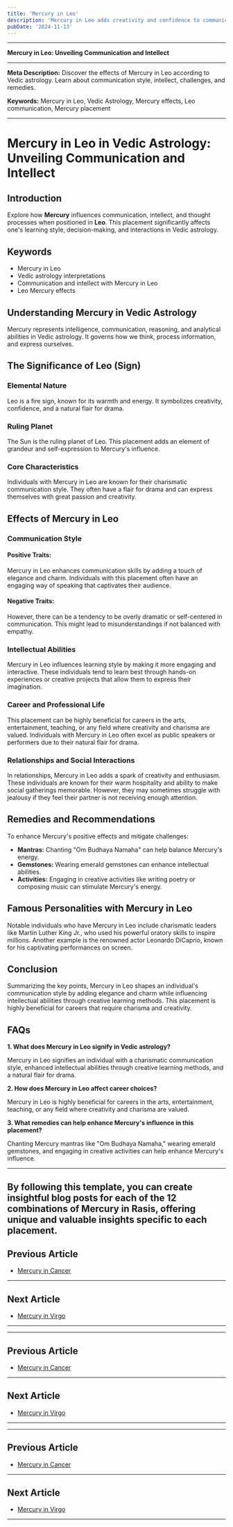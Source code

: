 ```yaml
---
title: 'Mercury in Leo'
description: 'Mercury in Leo adds creativity and confidence to communication. Individuals are expressive, persuasive, and enjoy sharing ideas with flair and dramatic effect , in Vedic Astrology.'
pubDate: '2024-11-13'
---
```


---

**Mercury in Leo: Unveiling Communication and Intellect**

---

**Meta Description:** Discover the effects of Mercury in Leo according to Vedic astrology. Learn about communication style, intellect, challenges, and remedies.

**Keywords:** Mercury in Leo, Vedic Astrology, Mercury effects, Leo communication, Mercury placement

---

# Mercury in Leo in Vedic Astrology: Unveiling Communication and Intellect

## Introduction

Explore how **Mercury** influences communication, intellect, and thought processes when positioned in **Leo**. This placement significantly affects one's learning style, decision-making, and interactions in Vedic astrology.

## Keywords

- Mercury in Leo
- Vedic astrology interpretations
- Communication and intellect with Mercury in Leo
- Leo Mercury effects

## Understanding Mercury in Vedic Astrology

Mercury represents intelligence, communication, reasoning, and analytical abilities in Vedic astrology. It governs how we think, process information, and express ourselves.

## The Significance of Leo (Sign)

### Elemental Nature
Leo is a fire sign, known for its warmth and energy. It symbolizes creativity, confidence, and a natural flair for drama.

### Ruling Planet
The Sun is the ruling planet of Leo. This placement adds an element of grandeur and self-expression to Mercury's influence.

### Core Characteristics
Individuals with Mercury in Leo are known for their charismatic communication style. They often have a flair for drama and can express themselves with great passion and creativity.

## Effects of Mercury in Leo

### Communication Style

#### Positive Traits:
Mercury in Leo enhances communication skills by adding a touch of elegance and charm. Individuals with this placement often have an engaging way of speaking that captivates their audience.

#### Negative Traits:
However, there can be a tendency to be overly dramatic or self-centered in communication. This might lead to misunderstandings if not balanced with empathy.

### Intellectual Abilities

Mercury in Leo influences learning style by making it more engaging and interactive. These individuals tend to learn best through hands-on experiences or creative projects that allow them to express their imagination.

### Career and Professional Life

This placement can be highly beneficial for careers in the arts, entertainment, teaching, or any field where creativity and charisma are valued. Individuals with Mercury in Leo often excel as public speakers or performers due to their natural flair for drama.

### Relationships and Social Interactions

In relationships, Mercury in Leo adds a spark of creativity and enthusiasm. These individuals are known for their warm hospitality and ability to make social gatherings memorable. However, they may sometimes struggle with jealousy if they feel their partner is not receiving enough attention.

## Remedies and Recommendations

To enhance Mercury's positive effects and mitigate challenges:

- **Mantras:** Chanting "Om Budhaya Namaha" can help balance Mercury's energy.
- **Gemstones:** Wearing emerald gemstones can enhance intellectual abilities.
- **Activities:** Engaging in creative activities like writing poetry or composing music can stimulate Mercury's energy.

## Famous Personalities with Mercury in Leo

Notable individuals who have Mercury in Leo include charismatic leaders like Martin Luther King Jr., who used his powerful oratory skills to inspire millions. Another example is the renowned actor Leonardo DiCaprio, known for his captivating performances on screen.

## Conclusion

Summarizing the key points, Mercury in Leo shapes an individual's communication style by adding elegance and charm while influencing intellectual abilities through creative learning methods. This placement is highly beneficial for careers that require charisma and creativity.

## FAQs

**1. What does Mercury in Leo signify in Vedic astrology?**

Mercury in Leo signifies an individual with a charismatic communication style, enhanced intellectual abilities through creative learning methods, and a natural flair for drama.

**2. How does Mercury in Leo affect career choices?**

Mercury in Leo is highly beneficial for careers in the arts, entertainment, teaching, or any field where creativity and charisma are valued.

**3. What remedies can help enhance Mercury's influence in this placement?**

Chanting Mercury mantras like "Om Budhaya Namaha," wearing emerald gemstones, and engaging in creative activities can help enhance Mercury's influence.

---

By following this template, you can create insightful blog posts for each of the 12 combinations of Mercury in Rasis, offering unique and valuable insights specific to each placement.
---

## Previous Article
- [Mercury in Cancer](/blogs-md/0804_Mercury_in_Rashi/080404_Mercury_in_Cancer.mdx)

---

## Next Article
- [Mercury in Virgo](/blogs-md/0804_Mercury_in_Rashi/080406_Mercury_in_Virgo.mdx)

---
---

## Previous Article
- [Mercury in Cancer](080404_Mercury_in_Cancer.mdx)

---

## Next Article
- [Mercury in Virgo](080406_Mercury_in_Virgo.mdx)

---
---

## Previous Article
- [Mercury in Cancer](080404_Mercury_in_Cancer.mdx)

---

## Next Article
- [Mercury in Virgo](080406_Mercury_in_Virgo.mdx)

---
